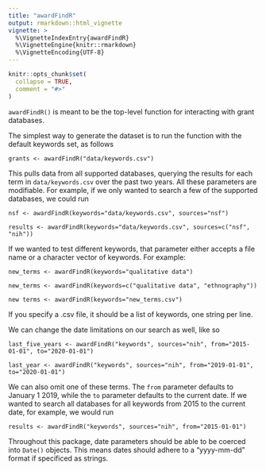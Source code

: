 ```yaml
---
title: "awardFindR"
output: rmarkdown::html_vignette
vignette: >
  %\VignetteIndexEntry{awardFindR}
  %\VignetteEngine{knitr::rmarkdown}
  %\VignetteEncoding{UTF-8}
---
```


```r
knitr::opts_chunk$set(
  collapse = TRUE,
  comment = "#>"
)
```

`awardFindR()` is meant to be the top-level function for interacting with grant databases.

The simplest way to generate the dataset is to run the function with the default keywords set, as follows
```
grants <- awardFindR("data/keywords.csv")
```

This pulls data from all supported databases, querying the results for each term in `data/keywords.csv` over the past two years. All these parameters are modifiable. For example, if we only wanted to search a few of the supported databases, we could run 
```
nsf <- awardFindR(keywords="data/keywords.csv", sources="nsf")

results <- awardFindR(keywords="data/keywords.csv", sources=c("nsf", "nih"))
```

If we wanted to test different keywords, that parameter either accepts a file name or a character vector of keywords. For example:
```
new_terms <- awardFindR(keywords="qualitative data")

new_terms <- awardFindR(keywords=c("qualitative data", "ethnography"))

new terms <- awardFindR(keywords="new_terms.csv")
```
If you specify a .csv file, it should be a list of keywords, one string per line.

We can change the date limitations on our search as well, like so
```
last_five_years <- awardFindR("keywords", sources="nih", from="2015-01-01", to="2020-01-01")

last_year <- awardFindR("keywords", sources="nih", from="2019-01-01", to="2020-01-01")
```
We can also omit one of these terms. The `from` parameter defaults to January 1 2019, while the `to` parameter defaults to the current date. If we wanted to search all databases for all keywords from 2015 to the current date, for example, we would run
```
results <- awardFindR("keywords", sources="nih", from="2015-01-01")
```

Throughout this package, date parameters should be able to be coerced into `Date()` objects. This means dates should adhere to a "yyyy-mm-dd" format if specificed as strings.
